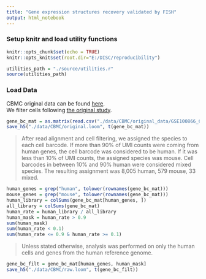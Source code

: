 ```yaml
---
title: "Gene expression structures recovery validated by FISH"
output: html_notebook
---
```

### Setup knitr and load utility functions
```r
knitr::opts_chunk$set(echo = TRUE)
knitr::opts_knit$set(root.dir="E:/DISC/reproducibility")
```
```r
utilities_path = "./source/utilities.r"
source(utilities_path)
```
### Load Data
CBMC original data can be found <a href="https://www.ncbi.nlm.nih.gov/geo/query/acc.cgi?acc=GSE100866">here</a>.</br>
We filter cells following <a href="https://www.nature.com/articles/nmeth.4380">the original study</a>.
```r
gene_bc_mat = as.matrix(read.csv("./data/CBMC/original_data/GSE100866_CBMC_8K_13AB_10X-RNA_umi.csv.gz", sep = ",", strip.white = T, row.names = 1))
save_h5("./data/CBMC/original.loom", t(gene_bc_mat))
```
<blockquote cite="https://www.nature.com/articles/nmeth.4380">
After read alignment and cell filtering, we assigned the species to each cell barcode. If more than 90% of UMI counts were coming from human genes, the cell barcode was considered to be human. If it was less than 10% of UMI counts, the assigned species was mouse. Cell barcodes in between 10% and 90% human were considered mixed species. The resulting assignment was 8,005 human, 579 mouse, 33 mixed.</blockquote>
```r
human_genes = grep("human", tolower(rownames(gene_bc_mat)))
mouse_genes = grep("mouse", tolower(rownames(gene_bc_mat)))
human_library = colSums(gene_bc_mat[human_genes, ])
all_library = colSums(gene_bc_mat)
human_rate = human_library / all_library
human_mask = human_rate > 0.9
sum(human_mask)
sum(human_rate < 0.1)
sum(human_rate <= 0.9 & human_rate >= 0.1)
```
<blockquote cite="https://www.nature.com/articles/nmeth.4380">
Unless stated otherwise, analysis was performed on only the human cells and genes from the human reference genome.
</blockquote>
```r
gene_bc_filt = gene_bc_mat[human_genes, human_mask]
save_h5("./data/CBMC/raw.loom", t(gene_bc_filt))
```
